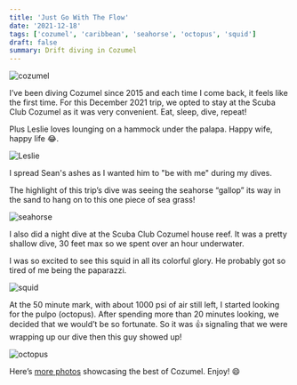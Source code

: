 ```yaml
---
title: 'Just Go With The Flow'
date: '2021-12-18'
tags: ['cozumel', 'caribbean', 'seahorse', 'octopus', 'squid']
draft: false
summary: Drift diving in Cozumel
---
```


<Image src="/static/images/cozumel-121821/cozumel.jpeg" width={630} height={427} alt="cozumel" />

I’ve been diving Cozumel since 2015 and each time I come back, it feels like the first time. For this December 2021 trip, we opted to stay at the Scuba Club Cozumel as it was very convenient. Eat, sleep, dive, repeat!

Plus Leslie loves lounging on a hammock under the palapa. Happy wife, happy life 😂.

<Image src="/static/images/cozumel-121821/leslie.jpeg" width={630} height={427} alt="Leslie" />

I spread Sean's ashes as I wanted him to "be with me" during my dives.

The highlight of this trip’s dive was seeing the seahorse “gallop” its way in the sand to hang on to this one piece of sea grass!

<Image src="/static/images/cozumel-121821/seahorse.jpg" width={630} height={427} alt="seahorse" />

I also did a night dive at the Scuba Club Cozumel house reef. It was a pretty shallow dive, 30 feet max so we spent over an hour underwater.

I was so excited to see this squid in all its colorful glory. He probably got so tired of me being the paparazzi.

<Image src="/static/images/cozumel-121821/squid.jpg" width={640} height={427} alt="squid" />

At the 50 minute mark, with about 1000 psi of air still left, I started looking for the pulpo (octopus). After spending more than 20 minutes looking, we decided that we would’t be so fortunate. So it was 👍 signaling that we were wrapping up our dive then this guy showed up!

<Image src="/static/images/cozumel-121821/octopus.jpg" width={640} height={427} alt="octopus" />

Here’s [more photos](https://lightroom.adobe.com/shares/f09963b1d612492281cb6252910cef02) showcasing the best of Cozumel. Enjoy! 😄
